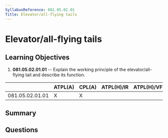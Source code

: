 ```yaml
---
SyllabusReference: 081.05.02.01
Title: Elevator/all-flying tails
---
```


# Elevator/all-flying tails

## Learning Objectives

1.  **081.05.02.01.01** -- Explain the working principle of the
    elevator/all-flying tail and describe its function.

|                 | ATPL(A) | CPL(A) | ATPL(H)/IR | ATPL(H)/VFR | CPL(H) | IR | CBIR(A) |
| --------------- | ------- | ------ | ---------- | ----------- | ------ | -- | ------- |
| 081.05.02.01.01 | X       | X      |            |             |        |    |         |

## Summary

## Questions
